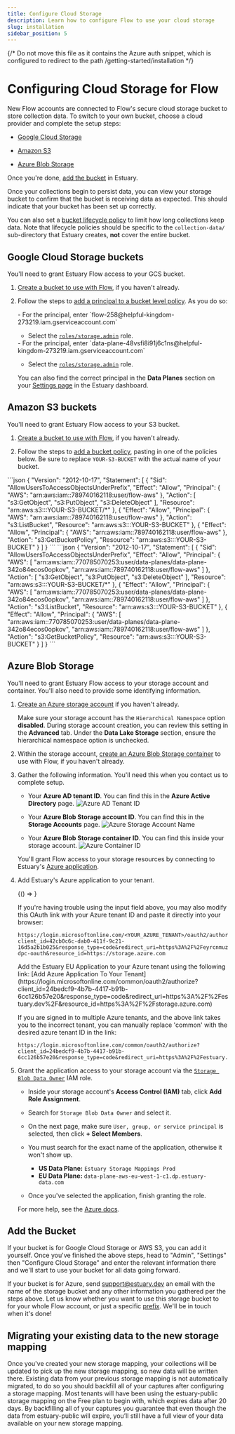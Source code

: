 ```yaml
---
title: Configure Cloud Storage
description: Learn how to configure Flow to use your cloud storage
slug: installation
sidebar_position: 5
---
```



{/*
Do not move this file as it contains the Azure auth snippet, which is configured to
redirect to the path /getting-started/installation
*/}


# Configuring Cloud Storage for Flow

New Flow accounts are connected to Flow's secure cloud storage bucket to store collection data.
To switch to your own bucket, choose a cloud provider and complete the setup steps:

* [Google Cloud Storage](#google-cloud-storage-buckets)

* [Amazon S3](#amazon-s3-buckets)

* [Azure Blob Storage](#azure-blob-storage)

Once you're done, [add the bucket](#add-the-bucket) in Estuary.

Once your collections begin to persist data, you can view your storage bucket to confirm that the
bucket is receiving data as expected. This should indicate that your bucket has been set up correctly.

You can also set a [bucket lifecycle policy](../concepts/storage-mappings.md#bucket-lifecycle-policies) to limit
how long collections keep data.
Note that lifecycle policies should be specific to the `collection-data/` sub-directory that Estuary creates,
**not** cover the entire bucket.

## Google Cloud Storage buckets

You'll need to grant Estuary Flow access to your GCS bucket.

1. [Create a bucket to use with Flow](https://cloud.google.com/storage/docs/creating-buckets), if you haven't already.

2. Follow the steps
   to [add a principal to a bucket level policy](https://cloud.google.com/storage/docs/access-control/using-iam-permissions#bucket-add).
   As you do so:

   <Tabs>
   <TabItem value="US Data Plane" default>
    - For the principal, enter `flow-258@helpful-kingdom-273219.iam.gserviceaccount.com`

    - Select the [`roles/storage.admin`](https://cloud.google.com/storage/docs/access-control/iam-roles) role.
   </TabItem>
   <TabItem value="EU Data Plane">
    - For the principal, enter `data-plane-48vsfi8i91j6c1ns@helpful-kingdom-273219.iam.gserviceaccount.com`

    - Select the [`roles/storage.admin`](https://cloud.google.com/storage/docs/access-control/iam-roles) role.
   </TabItem>
   </Tabs>

   You can also find the correct principal in the **Data Planes** section on your [Settings page](https://dashboard.estuary.dev/admin/settings) in the Estuary dashboard.

## Amazon S3 buckets

You'll need to grant Estuary Flow access to your S3 bucket.

1. [Create a bucket to use with Flow](https://docs.aws.amazon.com/AmazonS3/latest/userguide/create-bucket-overview.html),
   if you haven't already.

2. Follow the steps
   to [add a bucket policy](https://docs.aws.amazon.com/AmazonS3/latest/userguide/add-bucket-policy.html), pasting in one of the
   policies below.
   Be sure to replace `YOUR-S3-BUCKET` with the actual name of your bucket.

<Tabs>
<TabItem value="US Data Plane policy" default>
```json
{
  "Version": "2012-10-17",
  "Statement": [
    {
      "Sid": "AllowUsersToAccessObjectsUnderPrefix",
      "Effect": "Allow",
      "Principal": {
        "AWS": "arn:aws:iam::789740162118:user/flow-aws"
      },
      "Action": [
        "s3:GetObject",
        "s3:PutObject",
        "s3:DeleteObject"
      ],
      "Resource": "arn:aws:s3:::YOUR-S3-BUCKET/*"
    },
    {
      "Effect": "Allow",
      "Principal": {
        "AWS": "arn:aws:iam::789740162118:user/flow-aws"
      },
      "Action": "s3:ListBucket",
      "Resource": "arn:aws:s3:::YOUR-S3-BUCKET"
    },
    {
      "Effect": "Allow",
      "Principal": {
        "AWS": "arn:aws:iam::789740162118:user/flow-aws"
      },
      "Action": "s3:GetBucketPolicy",
      "Resource": "arn:aws:s3:::YOUR-S3-BUCKET"
    }
  ]
}
```
</TabItem>
<TabItem value="EU Data Plane policy">
```json
{
  "Version": "2012-10-17",
  "Statement": [
    {
      "Sid": "AllowUsersToAccessObjectsUnderPrefix",
      "Effect": "Allow",
      "Principal": {
        "AWS": [
          "arn:aws:iam::770785070253:user/data-planes/data-plane-342o84ecos0opkov",
          "arn:aws:iam::789740162118:user/flow-aws"
        ]
      },
      "Action": [
        "s3:GetObject",
        "s3:PutObject",
        "s3:DeleteObject"
      ],
      "Resource": "arn:aws:s3:::YOUR-S3-BUCKET/*"
    },
    {
      "Effect": "Allow",
      "Principal": {
        "AWS": [
          "arn:aws:iam::770785070253:user/data-planes/data-plane-342o84ecos0opkov",
          "arn:aws:iam::789740162118:user/flow-aws"
        ]
      },
      "Action": "s3:ListBucket",
      "Resource": "arn:aws:s3:::YOUR-S3-BUCKET"
    },
    {
      "Effect": "Allow",
      "Principal": {
        "AWS": [
          "arn:aws:iam::770785070253:user/data-planes/data-plane-342o84ecos0opkov",
          "arn:aws:iam::789740162118:user/flow-aws"
        ]
      },
      "Action": "s3:GetBucketPolicy",
      "Resource": "arn:aws:s3:::YOUR-S3-BUCKET"
    }
  ]
}
```
</TabItem>
</Tabs>

## Azure Blob Storage

You'll need to grant Estuary Flow access to your storage account and container.
You'll also need to provide some identifying information.

1. [Create an Azure storage account](https://learn.microsoft.com/en-us/azure/storage/common/storage-account-create) if you haven't already.

   Make sure your storage account has the `Hierarchical Namespace` option **disabled**.
   During storage account creation, you can review this setting in the **Advanced** tab.
   Under the **Data Lake Storage** section, ensure the hierarchical namespace option is unchecked.

2. Within the storage account, [create an Azure Blob Storage container](https://learn.microsoft.com/en-us/azure/storage/blobs/storage-quickstart-blobs-portal#create-a-container)
   to use with Flow, if you haven't already.

3. Gather the following information. You'll need this when you contact us to complete setup.

    - Your **Azure AD tenant ID**. You can find this in the **Azure Active Directory** page.
      ![Azure AD Tenant ID](https://storage.googleapis.com/estuary-marketing-strapi-uploads/uploads//Azure_AD_Tenant_ID_1b60184837/Azure_AD_Tenant_ID_1b60184837.png)

    - Your **Azure Blob Storage account ID**. You can find this in the **Storage Accounts** page.
      ![Azure Storage Account Name](https://storage.googleapis.com/estuary-marketing-strapi-uploads/uploads//Azure_Storage_Account_Name_82aa30ae17/Azure_Storage_Account_Name_82aa30ae17.png)

    - Your **Azure Blob Storage container ID**. You can find this inside your storage account.
      ![Azure Container ID](https://storage.googleapis.com/estuary-marketing-strapi-uploads/uploads//Azure_Container_ID_1980bbc9f3/Azure_Container_ID_1980bbc9f3.png)

   You'll grant Flow access to your storage resources by connecting to Estuary's
   [Azure application](https://learn.microsoft.com/en-us/azure/active-directory/manage-apps/what-is-application-management).

4. Add Estuary's Azure application to your tenant.


   <Tabs>
   <TabItem value="US Data Plane" default>

    <BrowserOnly>{() => <AzureAuthorizeComponent />}</BrowserOnly>
    <br />

    If you're having trouble using the input field above, you may also modify this OAuth link
    with your Azure tenant ID and paste it directly into your browser:

    ```
    https://login.microsoftonline.com/<YOUR_AZURE_TENANT>/oauth2/authorize?client_id=42cb0c6c-dab0-411f-9c21-16d5a2b1b025&response_type=code&redirect_uri=https%3A%2F%2Feyrcnmuzzyriypdajwdk.supabase.co%2Ffunctions%2Fv1%2Fazure-dpc-oauth&resource_id=https://storage.azure.com
    ```
   </TabItem>
   <TabItem value="EU Data Plane">
    Add the Estuary EU Application to your Azure tenant using the following link:
    [Add Azure Application To Your Tenant](https://login.microsoftonline.com/common/oauth2/authorize?client_id=24bedcf9-4b7b-4417-b91b-6cc126b57e20&response_type=code&redirect_uri=https%3A%2F%2Festuary.dev%2F&resource_id=https%3A%2F%2Fstorage.azure.com)

    If you are signed in to multiple Azure tenants, and the above link takes you to the incorrect tenant, you can manually replace 'common' with the desired azure tenant ID in the link:

    ```
    https://login.microsoftonline.com/common/oauth2/authorize?client_id=24bedcf9-4b7b-4417-b91b-6cc126b57e20&response_type=code&redirect_uri=https%3A%2F%2Festuary.dev%2F&resource_id=https%3A%2F%2Fstorage.azure.com
    ```
   </TabItem>
   </Tabs>

5. Grant the application access to your storage account via the
   [
   `Storage Blob Data Owner`](https://learn.microsoft.com/en-us/azure/role-based-access-control/built-in-roles#storage-blob-data-owner)
   IAM role.

    - Inside your storage account's **Access Control (IAM)** tab, click **Add Role Assignment**.

    - Search for `Storage Blob Data Owner` and select it.

    - On the next page, make sure `User, group, or service principal` is selected, then click **+ Select Members**.

    - You must search for the exact name of the application, otherwise it won't show up.
      - **US Data Plane:** `Estuary Storage Mappings Prod`
      - **EU Data Plane:** `data-plane-aws-eu-west-1-c1.dp.estuary-data.com`

    - Once you've selected the application, finish granting the role.

   For more help, see
   the [Azure docs](https://learn.microsoft.com/en-us/azure/role-based-access-control/role-assignments-portal).

## Add the Bucket

If your bucket is for Google Cloud Storage or AWS S3, you can add it yourself. Once you've finished the above steps,
head to "Admin", "Settings" then "Configure Cloud Storage"
and enter the relevant information there and we'll start to use your bucket for all data going forward.

If your bucket is for Azure, send support@estuary.dev an email with the name of the storage bucket and any other
information you gathered per the steps above.
Let us know whether you want to use this storage bucket to for your whole Flow account, or just a
specific [prefix](../concepts/catalogs.md#namespace).
We'll be in touch when it's done!

## Migrating your existing data to the new storage mapping

Once you've created your new storage mapping, your collections will be updated to pick up the new storage mapping,
so new data will be written there. Existing data from your previous storage mapping is not automatically migrated,
to do so you should backfill all of your captures after configuring a storage mapping. Most tenants will have been
using the estuary-public storage mapping on the Free plan to begin with, which expires data after 20 days. By
backfilling all of your captures you guarantee that even though the data from estuary-public will expire, you’ll
still have a full view of your data available on your new storage mapping.
